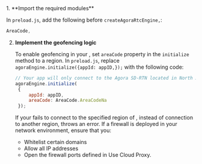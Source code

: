 <PlatformWrapper platform="electron">
1. **Import the required modules**

   In `preload.js`, add the following before `createAgoraRtcEngine,`:

   ```javascript
   AreaCode,
   ```

2. **Implement the geofencing logic**

   To enable geofencing in your <Vpl k="CLIENT" />, set `areaCode` property in the `initialize` method to a <Vg k="AGORA_BACKEND" /> region. In `preload.js`, replace `agoraEngine.initialize({appId: appID,});` with the following code:
   
   ```javascript
   // Your app will only connect to the Agora SD-RTN located in North America.
   agoraEngine.initialize(
    {
        appId: appID,
        areaCode: AreaCode.AreaCodeNa
    });
    ```
   If your <Vpl k="CLIENT" /> fails to connect to the specified region of <Vg k="AGORA_BACKEND" />, instead of connection to another <Vg k="AGORA_BACKEND" /> region, <Vpd k="SDK" /> throws an error. If a firewall is deployed in your network environment, ensure that you:

    * Whitelist certain domains
    * Allow all IP addresses 
    * Open the firewall ports defined in <Link to="../reference/cloud-proxy-allowed-ips">Use Cloud Proxy</Link>.

</PlatformWrapper>